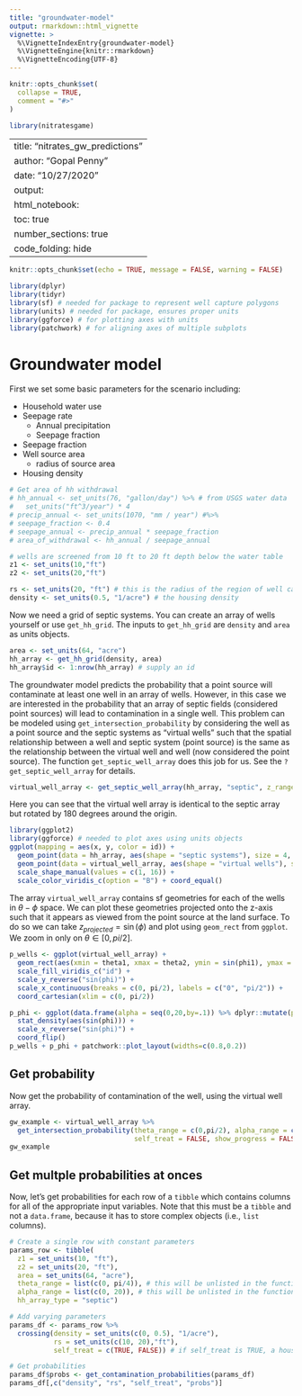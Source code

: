 ```yaml
---
title: "groundwater-model"
output: rmarkdown::html_vignette
vignette: >
  %\VignetteIndexEntry{groundwater-model}
  %\VignetteEngine{knitr::rmarkdown}
  %\VignetteEncoding{UTF-8}
---
```


```r
knitr::opts_chunk$set(
  collapse = TRUE,
  comment = "#>"
)
```

```r
library(nitratesgame)
```


---
title: "nitrates_gw_predictions"
author: "Gopal Penny"
date: "10/27/2020"
output: 
  html_notebook:
    toc: true
    number_sections: true
    code_folding: hide
---

```r
knitr::opts_chunk$set(echo = TRUE, message = FALSE, warning = FALSE)
```

```r
library(dplyr)
library(tidyr)
library(sf) # needed for package to represent well capture polygons
library(units) # needed for package, ensures proper units
library(ggforce) # for plotting axes with units
library(patchwork) # for aligning axes of multiple subplots
```

# Groundwater model

First we set some basic parameters for the scenario including:

* Household water use
* Seepage rate
    + Annual precipitation
    + Seepage fraction
* Seepage fraction
* Well source area
    + radius of source area
* Housing density

```r
# Get area of hh withdrawal
# hh_annual <- set_units(76, "gallon/day") %>% # from USGS water data
#   set_units("ft^3/year") * 4
# precip_annual <- set_units(1070, "mm / year") #%>%
# seepage_fraction <- 0.4
# seepage_annual <- precip_annual * seepage_fraction
# area_of_withdrawal <- hh_annual / seepage_annual

# wells are screened from 10 ft to 20 ft depth below the water table
z1 <- set_units(10,"ft")
z2 <- set_units(20,"ft")

rs <- set_units(20, "ft") # this is the radius of the region of well capture
density <- set_units(0.5, "1/acre") # the housing density
```

Now we need a grid of septic systems. You can create an array of wells yourself or use `get_hh_grid`. The inputs to `get_hh_grid` are `density` and `area` as units objects.


```r
area <- set_units(64, "acre")
hh_array <- get_hh_grid(density, area)
hh_array$id <- 1:nrow(hh_array) # supply an id
```

The groundwater model predicts the probability that a point source will contaminate at least one well in an array of wells. However, in this case we are interested in the probability that an array of septic fields (considered point sources) will lead to contamination in a single well. This problem can be modeled using `get_intersection_probability` by considering the well as a point source and the septic systems as "virtual wells" such that the spatial relationship between a well and septic system (point source) is the same as the relationship between the virtual well and well (now considered the point source). The function `get_septic_well_array` does this job for us. See the `?get_septic_well_array` for details.

```r
virtual_well_array <- get_septic_well_array(hh_array, "septic", z_range = c(z1, z2), rs = rs)
```

Here you can see that the virtual well array is identical to the septic array but rotated by 180 degrees around the origin.

```r
library(ggplot2)
library(ggforce) # needed to plot axes using units objects
ggplot(mapping = aes(x, y, color = id)) +
  geom_point(data = hh_array, aes(shape = "septic systems"), size = 4, stroke = 1) +
  geom_point(data = virtual_well_array, aes(shape = "virtual wells"), size = 2) +
  scale_shape_manual(values = c(1, 16)) +
  scale_color_viridis_c(option = "B") + coord_equal()
```

The array `virtual_well_array` contains sf geometries for each of the wells in $\theta-\phi$ space. We can plot these geometries projected onto the z-axis such that it appears as viewed from the point source at the land surface. To do so we can take $z_{projected}=\sin(\phi)$ and plot using `geom_rect` from `ggplot`. We zoom in only on $\theta \in [0,pi/2]$.

```r
p_wells <- ggplot(virtual_well_array) + 
  geom_rect(aes(xmin = theta1, xmax = theta2, ymin = sin(phi1), ymax = sin(phi2), fill = id), color = NA, alpha = 1) +
  scale_fill_viridis_c("id") +
  scale_y_reverse("sin(phi)") + 
  scale_x_continuous(breaks = c(0, pi/2), labels = c("0", "pi/2")) +
  coord_cartesian(xlim = c(0, pi/2))

p_phi <- ggplot(data.frame(alpha = seq(0,20,by=.1)) %>% dplyr::mutate(phi = atan(1/alpha))) + 
  stat_density(aes(sin(phi))) +
  scale_x_reverse("sin(phi)") + 
  coord_flip()
p_wells + p_phi + patchwork::plot_layout(widths=c(0.8,0.2))
```

## Get probability

Now get the probability of contamination of the well, using the virtual well array.

```r
gw_example <- virtual_well_array %>%
  get_intersection_probability(theta_range = c(0,pi/2), alpha_range = c(0, 20),
                               self_treat = FALSE, show_progress = FALSE)
gw_example
```

## Get multple probabilities at onces

Now, let's get probabilities for each row of a `tibble` which contains columns for all of the appropriate input variables. Note that this must be a `tibble` and not a `data.frame`, because it has to store complex objects (i.e., `list` columns).

```r
# Create a single row with constant parameters
params_row <- tibble(
  z1 = set_units(10, "ft"),
  z2 = set_units(20, "ft"),
  area = set_units(64, "acre"),
  theta_range = list(c(0, pi/4)), # this will be unlisted in the function
  alpha_range = list(c(0, 20)), # this will be unlisted in the function
  hh_array_type = "septic")

# Add varying parameters
params_df <- params_row %>%
  crossing(density = set_units(c(0, 0.5), "1/acre"), 
           rs = set_units(c(10, 20),"ft"), 
           self_treat = c(TRUE, FALSE)) # if self_treat is TRUE, a household cannot contaminate its own well

# Get probabilities
params_df$probs <- get_contamination_probabilities(params_df)
params_df[,c("density", "rs", "self_treat", "probs")]
```

